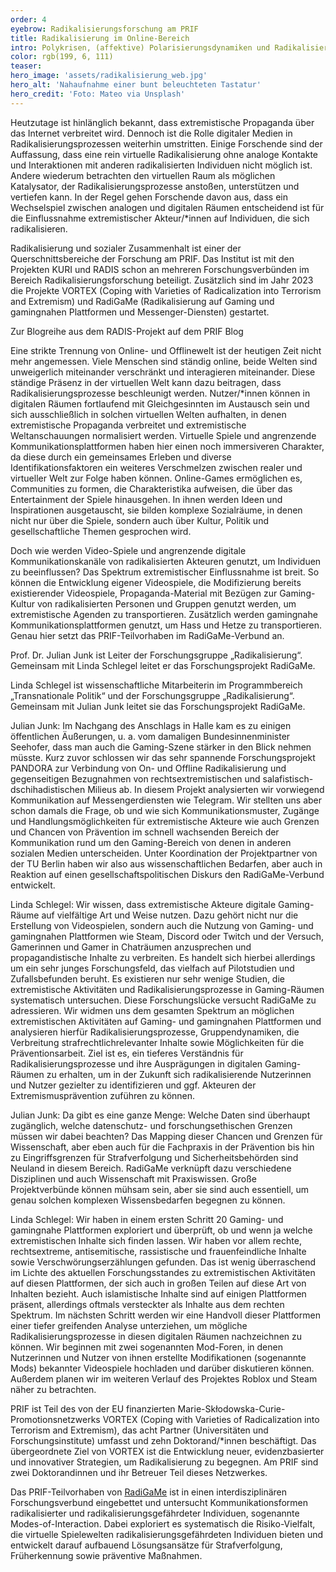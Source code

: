 ```yaml
---
order: 4
eyebrow: Radikalisierungsforschung am PRIF
title: Radikalisierung im Online-Bereich
intro: Polykrisen, (affektive) Polarisierungsdynamiken und Radikalisierungstendenzen gehen Hand in Hand. Egal ob Covid-19 Pandemie, der Ukraine-Krieg oder der wiederaufgeflammte Gaza-Konflikt, extremistische Akteure greifen jene Themen auf und instrumentalisieren sie. So haben gesellschaftspolitische Ereignisse eine hohe Relevanz in Radikalisierungsdynamiken sowie propagandistischem Material. Virtuelle Welten nehmen hier eine zunehmend starke Rolle ein, da sich Konnektivität und Reichweite durch das Netz 2.0 potenziert. Online-Radikalisierung ist einer der Bereiche in der Radikalisierungsforschung am PRIF, die 2023 durch den Start der Projekte VORTEX und RadiGaMe weiter ausgebaut worden ist.
color: rgb(199, 6, 111)
teaser: 
hero_image: 'assets/radikalisierung_web.jpg'
hero_alt: 'Nahaufnahme einer bunt beleuchteten Tastatur'
hero_credit: 'Foto: Mateo via Unsplash'
---
```


<Leadin>Heutzutage ist hinlänglich bekannt,</Leadin> dass extremistische Propaganda über das Internet verbreitet wird. Dennoch ist die Rolle digitaler Medien in Radikalisierungsprozessen weiterhin umstritten. Einige Forschende sind der Auffassung, dass eine rein virtuelle Radikalisierung ohne analoge Kontakte und Interaktionen mit anderen radikalisierten Individuen nicht möglich ist. Andere wiederum betrachten den virtuellen Raum als möglichen Katalysator, der Radikalisierungsprozesse anstoßen, unterstützen und vertiefen kann. In der Regel gehen Forschende davon aus, dass ein Wechselspiel zwischen analogen und digitalen Räumen entscheidend ist für die Einflussnahme extremistischer Akteur/*innen auf Individuen, die sich radikalisieren.

<Callout eyebrow="Infobox" title="Forschung zu Radikalisierung und sozialem Zusammenhalt">

Radikalisierung und sozialer Zusammenhalt ist einer der Querschnittsbereiche der Forschung am PRIF. Das Institut ist mit den Projekten KURI und RADIS schon an mehreren Forschungsverbünden im Bereich Radikalisierungsforschung beteiligt. Zusätzlich sind im Jahr 2023 die Projekte VORTEX (Coping with Varieties of Radicalization into Terrorism and Extremism) und RadiGaMe (Radikalisierung auf Gaming und gamingnahen Plattformen und Messenger-Diensten) gestartet.

</Callout>

<CallToAction url="https://blog.prif.org/reihen/radis-blogserie-debatten-zu-islamistischem-extremismus/">

Zur Blogreihe aus dem RADIS-Projekt auf dem PRIF Blog

</CallToAction>

Eine strikte Trennung von Online- und Offlinewelt ist der heutigen Zeit nicht mehr angemessen. Viele Menschen sind ständig online, beide Welten sind unweigerlich miteinander verschränkt und interagieren miteinander. Diese ständige Präsenz in der virtuellen Welt kann dazu beitragen, dass Radikalisierungsprozesse beschleunigt werden. Nutzer/*innen können in digitalen Räumen fortlaufend mit Gleichgesinnten im Austausch sein und sich ausschließlich in solchen virtuellen Welten aufhalten, in denen extremistische Propaganda verbreitet und extremistische Weltanschauungen normalisiert werden. Virtuelle Spiele und angrenzende Kommunikationsplattformen haben hier einen noch immersiveren Charakter, da diese durch ein gemeinsames Erleben und diverse Identifikationsfaktoren ein weiteres Verschmelzen zwischen realer und virtueller Welt zur Folge haben können.  Online-Games ermöglichen es, Communities zu formen, die Charakteristika aufweisen, die über das Entertainment der Spiele hinausgehen. In ihnen werden Ideen und Inspirationen ausgetauscht, sie bilden komplexe Sozialräume, in denen nicht nur über die Spiele, sondern auch über Kultur, Politik und gesellschaftliche Themen gesprochen wird. 

Doch wie werden Video-Spiele und angrenzende digitale Kommunikationskanäle von radikalisierten Akteuren genutzt, um Individuen zu beeinflussen? Das Spektrum extremistischer Einflussnahme ist breit. So können die Entwicklung eigener Videospiele, die Modifizierung bereits existierender Videospiele, Propaganda-Material mit Bezügen zur Gaming-Kultur von radikalisierten Personen und Gruppen genutzt werden, um extremistische Agenden zu transportieren. Zusätzlich werden   gamingnahe Kommunikationsplattformen genutzt, um Hass und Hetze zu transportieren. Genau hier setzt das PRIF-Teilvorhaben im RadiGaMe-Verbund an.

<Interview title="Interview mit Linda Schlegel und Julian Junk">

<InterviewParticipant name="Julian Junk" image="assets/Julian_pink_web.jpg" >

Prof. Dr. Julian Junk ist Leiter der Forschungsgruppe „Radikalisierung“. Gemeinsam mit Linda Schlegel leitet er das Forschungsprojekt RadiGaMe.

</InterviewParticipant>

<InterviewParticipant name="Linda Schlegel" image="assets/Linda_web.jpg" >

Linda Schlegel ist wissenschaftliche Mitarbeiterin im Programmbereich „Transnationale Politik“ und der Forschungsgruppe „Radikalisierung“. Gemeinsam mit Julian Junk leitet sie das Forschungsprojekt RadiGaMe.

</InterviewParticipant>

<InterviewQuestion q="Bisher ist das RadiGaMe-Projekt ein Novum. Wie kam es zu dem Projekt?">

Julian Junk: Im Nachgang des Anschlags in Halle kam es zu einigen öffentlichen Äußerungen, u. a. vom damaligen Bundesinnenminister Seehofer, dass man auch die Gaming-Szene stärker in den Blick nehmen müsste. Kurz zuvor schlossen wir das sehr spannende Forschungsprojekt PANDORA zur Verbindung von On- und Offline Radikalisierung und gegenseitigen Bezugnahmen von rechtsextremistischen und salafistisch-dschihadistischen Milieus ab. In diesem Projekt analysierten wir vorwiegend Kommunikation auf Messengerdiensten wie Telegram. Wir stellten uns aber schon damals die Frage, ob und wie sich Kommunikationsmuster, Zugänge und Handlungsmöglichkeiten für extremistische Akteure wie auch Grenzen und Chancen von Prävention im schnell wachsenden Bereich der Kommunikation rund um den Gaming-Bereich von denen in anderen sozialen Medien unterscheiden. Unter Koordination der Projektpartner von der TU Berlin haben wir also aus wissenschaftlichen Bedarfen, aber auch in Reaktion auf einen gesellschaftspolitischen Diskurs den RadiGaMe-Verbund entwickelt.

</InterviewQuestion>

<InterviewQuestion q="Warum ist es wichtig gerade virtuelle Gamingräume auf extremistische Einflussnahmen zu untersuchen? Was sind die Ziele von RadiGaMe?">

Linda Schlegel: Wir wissen, dass extremistische Akteure digitale Gaming-Räume auf vielfältige Art und Weise nutzen. Dazu gehört nicht nur die Erstellung von Videospielen, sondern auch die Nutzung von Gaming- und gamingnahen Plattformen wie Steam, Discord oder Twitch und der Versuch, Gamerinnen und Gamer in Chaträumen anzusprechen und propagandistische Inhalte zu verbreiten. Es handelt sich hierbei allerdings um ein sehr junges Forschungsfeld, das vielfach auf Pilotstudien und Zufallsbefunden beruht. Es existieren nur sehr wenige Studien, die extremistische Aktivitäten und Radikalisierungsprozesse in Gaming-Räumen systematisch untersuchen. Diese Forschungslücke versucht RadiGaMe zu adressieren. Wir widmen uns dem gesamten Spektrum an möglichen extremistischen Aktivitäten auf Gaming- und gamingnahen Plattformen und analysieren hierfür Radikalisierungsprozesse, Gruppendynamiken, die Verbreitung strafrechtlichrelevanter Inhalte sowie Möglichkeiten für die Präventionsarbeit. Ziel ist es, ein tieferes Verständnis für Radikalisierungsprozesse und ihre Ausprägungen in digitalen Gaming-Räumen zu erhalten, um in der Zukunft sich radikalisierende Nutzerinnen und Nutzer gezielter zu identifizieren und ggf. Akteuren der Extremismusprävention zuführen zu können.

</InterviewQuestion>

<InterviewQuestion q="Welche Herausforderung existieren für die Forschung?">

Julian Junk: Da gibt es eine ganze Menge: Welche Daten sind überhaupt zugänglich, welche datenschutz- und forschungsethischen Grenzen müssen wir dabei beachten? Das Mapping dieser Chancen und Grenzen für Wissenschaft, aber eben auch für die Fachpraxis in der Prävention bis hin zu Eingriffsgrenzen für Strafverfolgung und Sicherheitsbehörden sind Neuland in diesem Bereich. RadiGaMe verknüpft dazu verschiedene Disziplinen und auch Wissenschaft mit Praxiswissen. Große Projektverbünde können mühsam sein, aber sie sind auch essentiell, um genau solchen komplexen Wissensbedarfen begegnen zu können.

</InterviewQuestion>

<InterviewQuestion q="Gibt es bereits erste Explorationsergebnisse und was folgt nun?">

Linda Schlegel: Wir haben in einem ersten Schritt 20 Gaming- und gamingnahe Plattformen exploriert und überprüft, ob und wenn ja welche extremistischen Inhalte sich finden lassen. Wir haben vor allem rechte, rechtsextreme, antisemitische, rassistische und frauenfeindliche Inhalte sowie Verschwörungserzählungen gefunden. Das ist wenig überraschend im Lichte des aktuellen Forschungsstandes zu extremistischen Aktivitäten auf diesen Plattformen, der sich auch in großen Teilen auf diese Art von Inhalten bezieht. Auch islamistische Inhalte sind auf einigen Plattformen präsent, allerdings oftmals versteckter als Inhalte aus dem rechten Spektrum. Im nächsten Schritt werden wir eine Handvoll dieser Plattformen einer tiefer greifenden Analyse unterziehen, um mögliche Radikalisierungsprozesse in diesen digitalen Räumen nachzeichnen zu können. Wir beginnen mit zwei sogenannten Mod-Foren, in denen Nutzerinnen und Nutzer von ihnen erstellte Modifikationen (sogenannte Mods) bekannter Videospiele hochladen und darüber diskutieren können. Außerdem planen wir im weiteren Verlauf des Projektes Roblox und Steam näher zu betrachten.

</InterviewQuestion>

</Interview>

<Callout eyebrow="Infobox" title="Neue Projekte in der Forschungsgruppe Radikalisierung">

PRIF ist Teil des von der EU finanzierten Marie-Skłodowska-Curie-Promotionsnetzwerks VORTEX (Coping with Varieties of Radicalization into Terrorism and Extremism), das acht Partner (Universitäten und Forschungsinstitute) umfasst und zehn Doktorand/*innen beschäftigt. Das übergeordnete Ziel von VORTEX ist die Entwicklung neuer, evidenzbasierter und innovativer Strategien, um Radikalisierung zu begegnen. Am PRIF sind zwei Doktorandinnen und ihr Betreuer Teil dieses Netzwerkes. 

Das PRIF-Teilvorhaben von [RadiGaMe](https://www.radigame.de/) ist in einen interdisziplinären Forschungsverbund eingebettet und untersucht Kommunikationsformen radikalisierter und radikalisierungsgefährdeter Individuen, sogenannte Modes-of-Interaction. Dabei exploriert es systematisch die Risiko-Vielfalt, die virtuelle Spielewelten radikalisierungsgefährdeten Individuen bieten und entwickelt darauf aufbauend Lösungsansätze für Strafverfolgung, Früherkennung sowie präventive Maßnahmen.
</Callout>